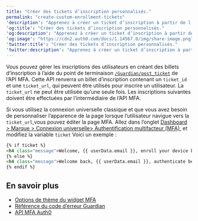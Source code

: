 ```yaml
---
title: "Créer des tickets d’inscription personnalisés."
permalink: "create-custom-enrollment-tickets"
'description': "Apprenez à créer un ticket d’inscription à partir de l’API MFA d’Auth0."
'og:title': "Créer des tickets d’inscription personnalisés."
'og:description': "Apprenez à créer un ticket d’inscription à partir de l’API MFA d’Auth0."
'og:image': "https://cdn2.auth0.com/docs/1.14567.0/img/share-image.png"
'twitter:title': "Créer des tickets d’inscription personnalisés."
'twitter:description': "Apprenez à créer un ticket d’inscription à partir de l’API MFA d’Auth0."
---
```


Vous pouvez gérer les inscriptions des utilisateurs en créant des billets d’inscription à l’aide du point de terminaison [`/Guardian/post_ticket`](https://auth0.com/docs/api/management/v2#!/Guardian/post_ticket) de l’API <Tooltip href="/docs/docs/fr-ca/glossary?term=multifactor-authentication" tip="Authentification multifacteur (MFA)
Processus d’authentification de l’utilisateur qui utilise un facteur en plus du nom d’utilisateur et du mot de passe, tel qu’un code par SMS." cta="Voir le glossaire">MFA</Tooltip>. Cette API renverra un billet d’inscription contenant un `ticket_id` et une `ticket_url`, qui peuvent être utilisés pour inscrire un utilisateur. La `ticket_url` ne peut être utilisée qu’une seule fois. Les inscriptions suivantes doivent être effectuées par l’intermédiaire de l’API MFA.

Si vous utilisez la connexion universelle classique et que vous avez besoin de personnaliser l’apparence de la page lorsque l’utilisateur navigue vers la `ticket_url`,vous pouvez éditer la page MFA. Allez dans l’onglet [Dashboard > Marque > Connexion universelle> Authentification multifacteur (MFA)](https://manage.auth0.com/#/mfa_page), et modifiez la variable `ticket` Voici un exemple :

```html lines
{% if ticket %}
<h4 class="message">Welcome, {{ userData.email }}, enroll your device below</h4>
{% else %}
<h4 class="message">Welcome back, {{ userData.email }}, authenticate below</h4>
{% endif %}
```

## En savoir plus

* [Options de thème du widget MFA](/docs/fr-ca/secure/multi-factor-authentication/customize-mfa/mfa-widget-theme-options)
* [Référence du code d’erreur Guardian](/docs/fr-ca/secure/multi-factor-authentication/multi-factor-authentication-developer-resources/guardian-error-code-reference)
* [API MFA Auth0](/docs/fr-ca/secure/multi-factor-authentication/multi-factor-authentication-developer-resources/mfa-api)